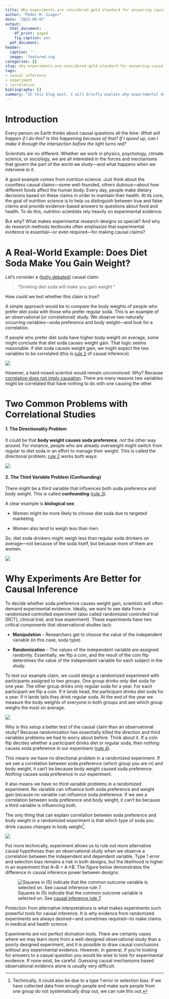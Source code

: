 ```yaml
---
title: Why experiments are considered gold standard for answering causal questions
author: "Peder M. Isager"
date: '2025-08-07'
output:
  html_document: 
    df_print: paged
    fig_caption: yes
  pdf_document: 
header:
  caption: ''
  image: 'featured.svg'
categories: []
slug: why-experiments-are-considered-gold-standard-for-answering-causal-questions
tags: 
- causal inference
- experiment
- correlation
bibliography: []
summary: "In this blog post, I will briefly explain why experimental designs are considered so valuable by scientists and why we often insist that randomized experiments are necessary for answering causal questions. I will use a practical example to illustrate this point. If you're new to the concept of causal inference, it may be helpful to read my earlier blog posts on *correlation vs. causation* and *eight basic rules for causal inference.*"
---
```


# Introduction

Every person on Earth thinks about causal questions all the time: *What will happen if I do this? Is this happening because of that? If I speed up, can I make it through the intersection before the light turns red?*

Scientists are no different. Whether we work in physics, psychology, climate science, or sociology, we are all interested in the forces and mechanisms that govern the part of the world we study—and what happens when we intervene in it.

A good example comes from nutrition science. Just think about the countless causal claims—some well-founded, others dubious—about how different foods affect the human body. Every day, people make dietary decisions based on these claims in order to maintain their health. At its core, the goal of nutrition science is to help us distinguish between true and false claims and provide evidence-based answers to questions about food and health. To do this, nutrition scientists rely heavily on experimental evidence.

But why? What makes experimental research designs so special? And why do research methods textbooks often emphasize that experimental evidence is essential—or even required—for making causal claims?

# A Real-World Example: Does Diet Soda Make You Gain Weight?

Let’s consider a ([hotly debated](https://www.youtube.com/watch?v=4fhBB6VRXXk)) causal claim:

> "Drinking diet soda will make you gain weight.”

How could we test whether this claim is true?

A simple approach would be to compare the body weights of people who prefer diet soda with those who prefer regular soda. This is an example of an observational (or correlational) study. We observe two naturally occurring variables—soda preference and body weight—and look for a correlation.

If people who prefer diet soda have higher body weight on average, some might conclude that diet soda causes weight gain. That logic seems reasonable: if diet soda causes weight gain, we might expect the two variables to be correlated (this is [rule 2](https://pedermisager.org/blog/eight_basic_rules_for_causal_inference/ "See "Rule 2: Causal influence creates correlation"") of causal inference).

![](soda_causes_weight.png)

However, a hard-nosed scientist would remain unconvinced. Why? Because [correlation does not imply causation](https://pedermisager.org/blog/why_does_correlation_not_equal_causation/). There are many reasons two variables might be correlated that have nothing to do with one causing the other.

# Two Common Problems with Correlational Studies

#### 1. **The Directionality Problem**

It could be that **body weight causes soda preference**, not the other way around. For instance, people who are already overweight might switch from regular to diet soda in an effort to manage their weight. This is called the directional problem; [rule 2](https://pedermisager.org/blog/eight_basic_rules_for_causal_inference/) works both ways:

![](weight_causes_soda.png)

#### 2. **The Third Variable Problem (Confounding)**

There might be a third variable that influences both soda preference and body weight. This is called **confounding** ([rule 3](https://pedermisager.org/blog/eight_basic_rules_for_causal_inference/ "See "Rule 3: Confounding creates correlation"")).

A clear example is **biological sex**:

-   Women might be more likely to choose diet soda due to targeted marketing.

-   Women also tend to weigh less than men.

So, diet soda drinkers might weigh less than regular soda drinkers on average—not because of the soda itself, but because more of them are women.

![](sex_as_third_variable.png)

# Why Experiments Are Better for Causal Inference

To decide whether soda preference causes weight gain, scientists will often demand experimental evidence. Ideally, we want to see data from a randomized controlled experiment (also called randomized controlled trial [RCT], clinical trial, and true experiment). These experiments have two critical components that observational studies lack:

-   **Manipulation** – Researchers get to choose the value of the independent variable (in this case, soda type).

-   **Randomization** – The values of the independent variable are assigned randomly. Essentially, we flip a coin, and the result of the coin flip determines the value of the independent variable for each subject in the study.

To test our example claim, we could design a randomized experiment with participants assigned to two groups. One group drinks only diet soda for one year. The other group drinks only regular soda for a year. For each participant we flip a coin. If it lands head, the participant drinks diet soda for a year. If it lands tails they drink regular soda. At the end of the year we measure the body weights of everyone in both groups and see which group weighs the most on average.

![](experiment_design_example.png)

Why is this setup a better test of the causal claim than an observational study? Because randomization has essentially killed the direction and third variables problems we had to worry about before. Think about it. If a coin flip decides whether a participant drinks diet or regular soda, then *nothing* causes soda preference in our experiment ([rule 4](https://pedermisager.org/blog/eight_basic_rules_for_causal_inference/ "See "Rule 4: Random manipulation protects a variable from causal influence"")).

This means we have no directional problem in a randomized experiment. If we see a correlation between soda preference (which group you are in) and body weight, it can’t be because body weight caused soda preference. *Nothing* causes soda preference in our experiment.

It also means we have no third variable problems in a randomized experiment. No variable can influence both soda preference and weight gain because no variable can influence soda preference. If we see a correlation between soda preference and body weight, it can’t be because a third variable is influencing both.

The only thing that can explain correlation between soda preference and body weight in a randomized experiment is that which type of soda you drink causes changes in body weight[^1].

[^1]: Technically, it could also be due to a type 1 error or selection bias. If we have collected data from enough people and make sure people from one group do not systematically drop out, we can rule this out.

![](soda_causes_weight_experiment.png)

Put more technically, experiment allows us to rule out more alternative causal hypotheses than an observational study when we observe a correlation between the independent and dependent variable. Type 1 error and selection bias remains a risk in both designs, but the likelihood is higher in an experiment that A\~B = A-\>B. The figure below demonstrates the difference in causal inference power between designs:

![Squares in (5) indicate that the common outcome variable is selected on. See [causal inference rule 7](https://pedermisager.org/blog/eight_basic_rules_for_causal_inference/).](hypotheses_ruled_out_by_different_designs.png)

Protection from alternative interpretations is what makes experiments such powerful tools for causal inference. It is why evidence from randomized experiments are always desired—and sometimes required—to make claims in medical and health science. 

Experiments are not perfect divination tools. There are certainly cases where we may learn more from a well-designed observational study than a poorly designed experiment, and it is possible to draw causal conclusions without any experimental evidence. However, in general, if you’re looking for answers to a casual question you would be wise to look for experimental evidence. If none exist, be careful. Guessing causal mechanisms based observational evidence alone is usually very difficult.
